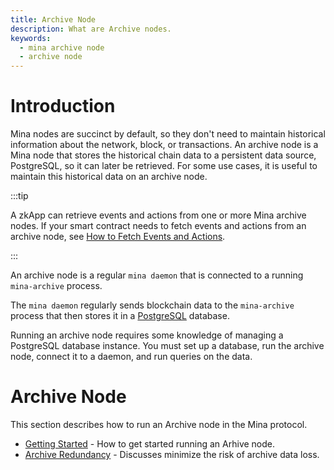 ```yaml
---
title: Archive Node
description: What are Archive nodes.
keywords:
  - mina archive node
  - archive node
---
```


# Introduction

Mina nodes are succinct by default, so they don't need to maintain historical information about the network, block, or transactions. An archive node is a Mina node that stores the historical chain data to a persistent data source, PostgreSQL, so it can later be retrieved. For some use cases, it is useful to maintain this historical data on an archive node.

:::tip

A zkApp can retrieve events and actions from one or more Mina archive nodes. If your smart contract needs to fetch events and actions from an archive node, see [How to Fetch Events and Actions](../../zkapps/o1js/fetch-events-and-actions).

:::

An archive node is a regular `mina daemon` that is connected to a running `mina-archive` process.

The `mina daemon` regularly sends blockchain data to the `mina-archive` process that then stores it in a [PostgreSQL](https://www.postgresql.org/) database.

Running an archive node requires some knowledge of managing a PostgreSQL database instance. You must set up a database, run the archive node, connect it to a daemon, and run queries on the data.

# Archive Node

This section describes how to run an Archive node in the Mina protocol.

- [Getting Started](archive-nodes/getting-started) - How to get started running an Arhive node.
- [Archive Redundancy](archive-nodes/archive-redundancy) - Discusses minimize the risk of archive data loss.

